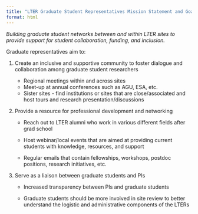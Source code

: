```yaml
---
title: "LTER Graduate Student Representatives Mission Statement and Goals"
format: html
---
```


*Building graduate student networks between and within LTER sites to provide support for student collaboration, funding, and inclusion.*

Graduate representatives aim to:

1.  Create an inclusive and supportive community to foster dialogue and collaboration among graduate student researchers

    -   Regional meetings within and across sites
    -   Meet-up at annual conferences such as AGU, ESA, etc.
    -   Sister sites - find institutions or sites that are close/associated and host tours and research presentation/discussions

2.  Provide a resource for professional development and networking

    -   Reach out to LTER alumni who work in various different fields after grad school

    -   Host webinar/local events that are aimed at providing current students with knowledge, resources, and support

    -   Regular emails that contain fellowships, workshops, postdoc positions, research initiatives, etc. 

3.  Serve as a liaison between graduate students and PIs

    -   Increased transparency between PIs and graduate students

    -   Graduate students should be more involved in site review to better understand the logistic and administrative components of the LTERs
